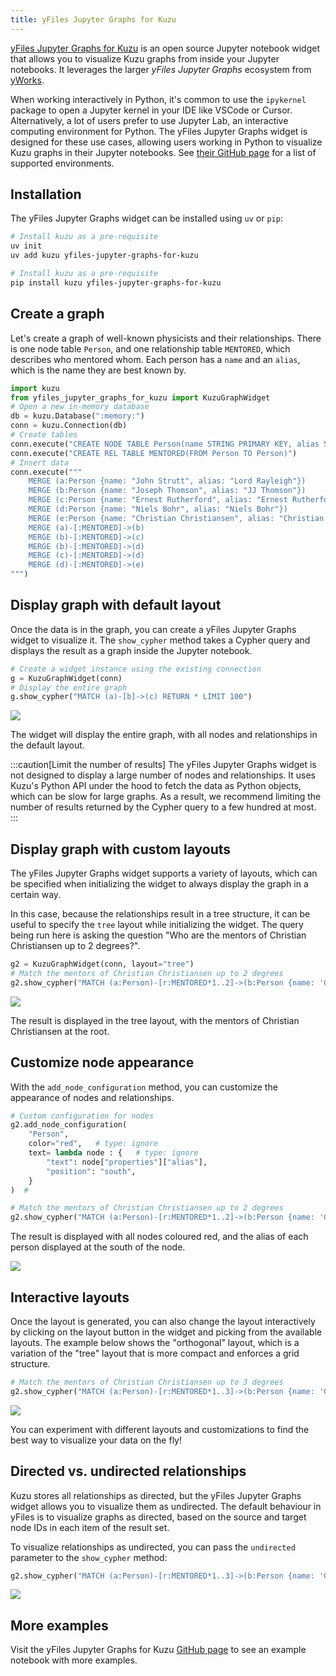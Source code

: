 ```yaml
---
title: yFiles Jupyter Graphs for Kuzu
---
```



[yFiles Jupyter Graphs for Kuzu](https://github.com/yWorks/yfiles-jupyter-graphs-for-kuzu) is an
open source Jupyter notebook widget that allows you to visualize Kuzu graphs from inside your Jupyter notebooks.
It leverages the larger *yFiles Jupyter Graphs* ecosystem from [yWorks](https://www.yworks.com/products/yfiles-graphs-for-jupyter).

When working interactively in Python, it's common to use the `ipykernel` package to open a Jupyter
kernel in your IDE like VSCode or Cursor. Alternatively, a lot of users prefer to use Jupyter Lab,
an interactive computing environment for Python. The yFiles Jupyter Graphs widget is designed for these
use cases, allowing users working in Python to visualize Kuzu graphs in their Jupyter notebooks. See
[their GitHub page](https://github.com/yWorks/yfiles-jupyter-graphs/tree/main?tab=readme-ov-file#supported-environments)
for a list of supported environments.

## Installation

The yFiles Jupyter Graphs widget can be installed using `uv` or `pip`:

<Tabs syncKey="yfiles-installation">
<TabItem label="uv">

```bash
# Install kuzu as a pre-requisite
uv init
uv add kuzu yfiles-jupyter-graphs-for-kuzu
```

</TabItem>
<TabItem label="pip">

```bash
# Install kuzu as a pre-requisite
pip install kuzu yfiles-jupyter-graphs-for-kuzu
```

</TabItem>
</Tabs>

## Create a graph

Let's create a graph of well-known physicists and their relationships. There is one node
table `Person`, and one relationship table `MENTORED`, which describes who mentored whom.
Each person has a `name` and an `alias`, which is the name they are best known by.

```py
import kuzu
from yfiles_jupyter_graphs_for_kuzu import KuzuGraphWidget
# Open a new in-memory database
db = kuzu.Database(":memory:")
conn = kuzu.Connection(db)
# Create tables
conn.execute("CREATE NODE TABLE Person(name STRING PRIMARY KEY, alias STRING)")
conn.execute("CREATE REL TABLE MENTORED(FROM Person TO Person)")
# Insert data
conn.execute("""
    MERGE (a:Person {name: "John Strutt", alias: "Lord Rayleigh"})
    MERGE (b:Person {name: "Joseph Thomson", alias: "JJ Thomson"})
    MERGE (c:Person {name: "Ernest Rutherford", alias: "Ernest Rutherford"})
    MERGE (d:Person {name: "Niels Bohr", alias: "Niels Bohr"})
    MERGE (e:Person {name: "Christian Christiansen", alias: "Christian Christiansen"})
    MERGE (a)-[:MENTORED]->(b)
    MERGE (b)-[:MENTORED]->(c)
    MERGE (b)-[:MENTORED]->(d)
    MERGE (c)-[:MENTORED]->(d)
    MERGE (d)-[:MENTORED]->(e)
""")
```

## Display graph with default layout

Once the data is in the graph, you can create a yFiles Jupyter Graphs widget to visualize it.
The `show_cypher` method takes a Cypher query and displays the result as a graph inside the Jupyter
notebook.

```py
# Create a widget instance using the existing connection
g = KuzuGraphWidget(conn)
# Display the entire graph
g.show_cypher("MATCH (a)-[b]->(c) RETURN * LIMIT 100")
```
<img src="/img/visualization/yfiles/yfiles-1.png"/>

The widget will display the entire graph, with all nodes and relationships in the default layout.

:::caution[Limit the number of results]
The yFiles Jupyter Graphs widget is not designed to display a large number of nodes and relationships.
It uses Kuzu's Python API under the hood to fetch the data as Python objects, which can be slow for
large graphs. As a result, we recommend limiting the number of results returned by the Cypher query
to a few hundred at most.
:::

## Display graph with custom layouts

The yFiles Jupyter Graphs widget supports a variety of layouts, which can be specified when
initializing the widget to always display the graph in a certain way.

In this case, because the relationships result in a tree structure, it can be useful to specify the
`tree` layout while initializing the widget. The query being run here is asking the question "Who are
the mentors of Christian Christiansen up to 2 degrees?".

```py
g2 = KuzuGraphWidget(conn, layout="tree")
# Match the mentors of Christian Christiansen up to 2 degrees
g2.show_cypher("MATCH (a:Person)-[r:MENTORED*1..2]->(b:Person {name: 'Christian Christiansen'}) RETURN *")
```
<img src="/img/visualization/yfiles/yfiles-2.png"/>

The result is displayed in the tree layout, with the mentors of Christian Christiansen at the root.

## Customize node appearance

With the `add_node_configuration` method, you can customize the appearance of nodes and relationships.

```py
# Custom configuration for nodes
g2.add_node_configuration(
    "Person",
    color="red",   # type: ignore
    text= lambda node : {   # type: ignore
        "text": node["properties"]["alias"],
        "position": "south",
    }
)  #

# Match the mentors of Christian Christiansen up to 2 degrees
g2.show_cypher("MATCH (a:Person)-[r:MENTORED*1..2]->(b:Person {name: 'Christian Christiansen'}) RETURN *")
```

The result is displayed with all nodes coloured red, and the alias of each person displayed at the
south of the node.

<img src="/img/visualization/yfiles/yfiles-3.png"/>

## Interactive layouts

Once the layout is generated, you can also change the layout interactively by clicking on the
layout button in the widget and picking from the available layouts. The example below shows the
"orthogonal" layout, which is a variation of the "tree" layout that is more compact and enforces
a grid structure.

```py
# Match the mentors of Christian Christiansen up to 3 degrees
g2.show_cypher("MATCH (a:Person)-[r:MENTORED*1..3]->(b:Person {name: 'Christian Christiansen'}) RETURN *")
```

<img src="/img/visualization/yfiles/yfiles-4.png"/>

You can experiment with different layouts and customizations to find the best way to visualize your
data on the fly!

## Directed vs. undirected relationships

Kuzu stores all relationships as directed, but the yFiles Jupyter Graphs widget allows you to
visualize them as undirected. The default behaviour in yFiles is to visualize graphs as directed,
based on the source and target node IDs in each item of the result set.

To visualize relationships as undirected, you can pass the `undirected` parameter to the `show_cypher` method:

```py
g2.show_cypher("MATCH (a:Person)-[r:MENTORED*1..3]->(b:Person {name: 'Christian Christiansen'}) RETURN *", undirected=True)
```

<img src="/img/visualization/yfiles/yfiles-5.png"/>

## More examples

Visit the yFiles Jupyter Graphs for Kuzu [GitHub page](https://github.com/yWorks/yfiles-jupyter-graphs-for-kuzu)
to see an example notebook with more examples.

